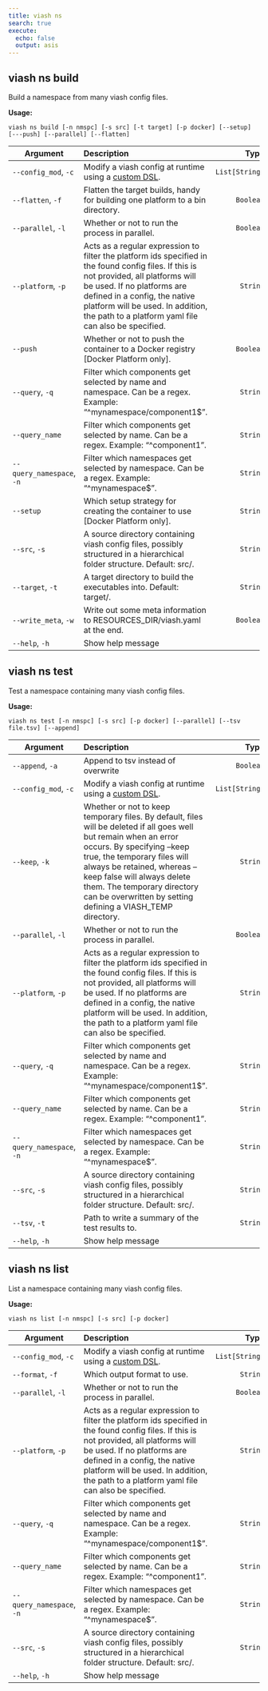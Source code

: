 ```yaml
---
title: viash ns
search: true
execute:
  echo: false
  output: asis
---
```


## viash ns build

Build a namespace from many viash config files.

**Usage:**

`viash ns build [-n nmspc] [-s src] [-t target] [-p docker] [--setup] [---push] [--parallel] [--flatten]`

| Argument | Description | Type |
|-|:----|-:
| `--config_mod`, `-c` | Modify a viash config at runtime using a [custom DSL](/documentation/reference/config/config-modding.html).  | `List[String]` |
| `--flatten`, `-f` | Flatten the target builds, handy for building one platform to a bin directory. | `Boolean` |
| `--parallel`, `-l` | Whether or not to run the process in parallel. | `Boolean` |
| `--platform`, `-p` | Acts as a regular expression to filter the platform ids specified in the found config files. If this is not provided, all platforms will be used. If no platforms are defined in a config, the native platform will be used. In addition, the path to a platform yaml file can also be specified. | `String` |
| `--push` | Whether or not to push the container to a Docker registry [Docker Platform only]. | `Boolean` |
| `--query`, `-q` | Filter which components get selected by name and namespace. Can be a regex. Example: "^mynamespace/component1\$". | `String` |
| `--query_name` | Filter which components get selected by name. Can be a regex. Example: "^component1". | `String` |
| `--query_namespace`, `-n` | Filter which namespaces get selected by namespace. Can be a regex. Example: "^mynamespace\$". | `String` |
| `--setup` | Which setup strategy for creating the container to use [Docker Platform only]. | `String` |
| `--src`, `-s` |  A source directory containing viash config files, possibly structured in a hierarchical folder structure. Default: src/. | `String` |
| `--target`, `-t` | A target directory to build the executables into. Default: target/. | `String` |
| `--write_meta`, `-w` | Write out some meta information to RESOURCES_DIR/viash.yaml at the end. | `Boolean` |
| `--help`, `-h` | Show help message |  |


## viash ns test

Test a namespace containing many viash config files.

**Usage:**

`viash ns test [-n nmspc] [-s src] [-p docker] [--parallel] [--tsv file.tsv] [--append]`

| Argument | Description | Type |
|-|:----|-:
| `--append`, `-a` | Append to tsv instead of overwrite | `Boolean` |
| `--config_mod`, `-c` | Modify a viash config at runtime using a [custom DSL](/documentation/reference/config/config-modding.html).  | `List[String]` |
| `--keep`, `-k` | Whether or not to keep temporary files. By default, files will be deleted if all goes well but remain when an error occurs. By specifying --keep true, the temporary files will always be retained, whereas --keep false will always delete them. The temporary directory can be overwritten by setting defining a VIASH_TEMP directory. | `String` |
| `--parallel`, `-l` | Whether or not to run the process in parallel. | `Boolean` |
| `--platform`, `-p` | Acts as a regular expression to filter the platform ids specified in the found config files. If this is not provided, all platforms will be used. If no platforms are defined in a config, the native platform will be used. In addition, the path to a platform yaml file can also be specified. | `String` |
| `--query`, `-q` | Filter which components get selected by name and namespace. Can be a regex. Example: "^mynamespace/component1\$". | `String` |
| `--query_name` | Filter which components get selected by name. Can be a regex. Example: "^component1". | `String` |
| `--query_namespace`, `-n` | Filter which namespaces get selected by namespace. Can be a regex. Example: "^mynamespace\$". | `String` |
| `--src`, `-s` |  A source directory containing viash config files, possibly structured in a hierarchical folder structure. Default: src/. | `String` |
| `--tsv`, `-t` | Path to write a summary of the test results to. | `String` |
| `--help`, `-h` | Show help message |  |


## viash ns list

List a namespace containing many viash config files.

**Usage:**

`viash ns list [-n nmspc] [-s src] [-p docker]`

| Argument | Description | Type |
|-|:----|-:
| `--config_mod`, `-c` | Modify a viash config at runtime using a [custom DSL](/documentation/reference/config/config-modding.html).  | `List[String]` |
| `--format`, `-f` | Which output format to use. | `String` |
| `--parallel`, `-l` | Whether or not to run the process in parallel. | `Boolean` |
| `--platform`, `-p` | Acts as a regular expression to filter the platform ids specified in the found config files. If this is not provided, all platforms will be used. If no platforms are defined in a config, the native platform will be used. In addition, the path to a platform yaml file can also be specified. | `String` |
| `--query`, `-q` | Filter which components get selected by name and namespace. Can be a regex. Example: "^mynamespace/component1\$". | `String` |
| `--query_name` | Filter which components get selected by name. Can be a regex. Example: "^component1". | `String` |
| `--query_namespace`, `-n` | Filter which namespaces get selected by namespace. Can be a regex. Example: "^mynamespace\$". | `String` |
| `--src`, `-s` |  A source directory containing viash config files, possibly structured in a hierarchical folder structure. Default: src/. | `String` |
| `--help`, `-h` | Show help message |  |


